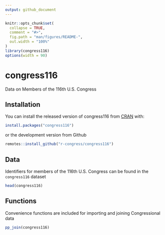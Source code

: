 ```yaml
---
output: github_document
---
```


<!-- README.md is generated from README.Rmd. Please edit that file -->

```r
knitr::opts_chunk$set(
  collapse = TRUE,
  comment = "#>",
  fig.path = "man/figures/README-",
  out.width = "100%"
)
library(congress116)
options(width = 90)
```

# congress116

<!-- badges: start -->
<!-- badges: end -->

Data on Members of the 116th U.S. Congress

## Installation

You can install the released version of congress116 from [CRAN](https://CRAN.R-project.org) with:

``` r
install.packages("congress116")
```

or the development version from Github

``` r
remotes::install_github("r-congress/congress116")
```


## Data

Identifiers for members of the 116th U.S. Congress can be found in the `congress116` dataset

```r
head(congress116)
```

## Functions

Convenience functions are included for importing and joining Congressional data

``` r
pp_join(congress116)
```

